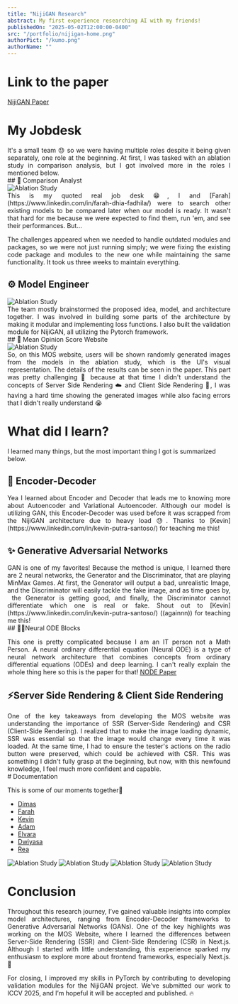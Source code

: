 ```yaml
---
title: "NijiGAN Research"
abstract: My first experience researching AI with my friends!
publishedOn: "2025-05-02T12:00:00-0400"
src: "/portfolio/nijigan-home.png"
authorPict: "/kumo.png"
authorName: ""
---
```


# Link to the paper

[NijiGAN Paper](https://arxiv.org/abs/2412.19455)

# My Jobdesk

<div align="justify">
  It's a small team 😓 so we were having multiple roles despite it being given
  separately, one role at the beginning. At first, I was tasked with an ablation
  study in comparison analysis, but I got involved more in the roles I mentioned
  below.
</div>
## 🔎 Comparison Analyst

<div className="flex justify-center pb-10 pt-10">
  <img
    src="/portfolio/nijigan/ablation-study.png"
    alt="Ablation Study"
    className="w-fit"
  />
</div>

<div align="justify">
  This is my quoted real job desk 😁, I and
  [Farah](https://www.linkedin.com/in/farah-dhia-fadhila/) were to search other
  existing models to be compared later when our model is ready. It wasn't that
  hard for me because we were expected to find them, run 'em, and see their
  performances. But...

The challenges appeared when we needed to handle outdated modules and packages,
so we were not just running simply; we were fixing the existing code package and modules to the new
one while maintaining the same functionality. It took us three weeks to maintain everything.

</div>

## ⚙️ Model Engineer

<div className="flex justify-center pb-10 pt-10">
  <img
    src="/portfolio/nijigan/new-loss-function.jpg"
    alt="Ablation Study"
    className="w-fit"
  />
</div>
<div align="justify">
  The team mostly brainstormed the proposed idea, model, and architecture
  together. I was involved in building some parts of the architecture by making
  it modular and implementing loss functions. I also built the validation module
  for NijiGAN, all utilizing the Pytorch framework.
</div>
## 💯 Mean Opinion Score Website

<div className="flex justify-center pb-10 pt-10">
  <img
    src="/portfolio/nijigan/development-mos.jpg"
    alt="Ablation Study"
    className="w-fit"
  />
</div>
<div align="justify">
  So, on this MOS website, users will be shown randomly generated images from
  the models in the ablation study, which is the UI's visual representation. The
  details of the results can be seen in the paper. This part was pretty
  challenging 💢 because at that time I didn't understand the concepts of Server
  Side Rendering ☁️ and Client Side Rendering 👤, I was having a hard time
  showing the generated images while also facing errors that I didn't really
  understand 😭
</div>

# What did I learn?

I learned many things, but the most important thing I got is summarized below.

## 🤖 Encoder-Decoder

<div align="justify">
  Yea I learned about Encoder and Decoder that leads me to knowing more about
  Autoencoder and Variational Autoencoder. Although our model is utilizing GAN,
  this Encoder-Decoder was used before it was scrapped from the NijiGAN
  architecture due to heavy load 😓. Thanks to
  [Kevin](https://www.linkedin.com/in/kevin-putra-santoso/) for teaching me
  this!
</div>

## ✨ Generative Adversarial Networks

<div align="justify">
  GAN is one of my favorites! Because the method is unique, I learned there are
  2 neural networks, the Generator and the Discriminator, that are playing
  MinMax Games. At first, the Generator will output a bad, unrealistic Image,
  and the Discriminator will easily tackle the fake image, and as time goes by,
   the Generator is getting good, and finally, the Discriminator cannot
  differentiate which one is real or fake. Shout out to
  [Kevin](https://www.linkedin.com/in/kevin-putra-santoso/) ((againnn)) for
  teaching me this!
</div>
## 👩‍🔬Neural ODE Blocks
<div align="justify">

This one is pretty complicated because I am an IT person not a Math Person. A neural ordinary differential equation (Neural ODE) is a type of
neural network architecture that combines concepts from ordinary differential equations
(ODEs) and deep learning. I can't really explain the whole thing here so this is
the paper for that! [NODE Paper](https://arxiv.org/abs/1806.07366)

</div>

## ⚡Server Side Rendering & Client Side Rendering

<div align="justify">
  One of the key takeaways from developing the MOS website was understanding the
  importance of SSR (Server-Side Rendering) and CSR (Client-Side Rendering). I
  realized that to make the image loading dynamic, SSR was essential so that the
  image would change every time it was loaded. At the same time, I had to ensure
  the tester's actions on the radio button were preserved, which could be
  achieved with CSR. This was something I didn't fully grasp at the beginning,
  but now, with this newfound knowledge, I feel much more confident and capable.
</div>
# Documentation

This is some of our moments together💙

- [Dimas](https://www.linkedin.com/in/dimas-prihady-setyawan-47a66821a/)
- [Farah](https://www.linkedin.com/in/farah-dhia-fadhila/)
- [Kevin](https://www.linkedin.com/in/kevin-putra-santoso/)
- [Adam](https://www.linkedin.com/in/adam-haidar-06b5671b4/)
- [Elvara](https://www.linkedin.com/in/mariateresiaelvara/)
- [Dwiyasa](https://www.linkedin.com/in/dwiyasa-nakula/)
- [Rea](https://www.linkedin.com/in/jeany-aurellia/)

<div className="flex flex-col items-center justify-center pb-10 pt-10">
  <img
    src="/portfolio/nijigan/team-photo-1.jpg"
    alt="Ablation Study"
    className="w-fit"
  />
  <img
    src="/portfolio/nijigan/team-photo-2.jpg"
    alt="Ablation Study"
    className="w-fit"
  />
  <img
    src="/portfolio/nijigan/team-photo-3.jpg"
    alt="Ablation Study"
    className="w-fit"
  />
  <img
    src="/portfolio/nijigan/team-photo-4.jpg"
    alt="Ablation Study"
    className="w-fit"
  />
</div>

# Conclusion

<div align="justify">
  Throughout this research journey, I’ve gained valuable insights into complex
  model architectures, ranging from Encoder-Decoder frameworks to Generative
  Adversarial Networks (GANs). One of the key highlights was working on the MOS
  Website, where I learned the differences between Server-Side Rendering (SSR)
  and Client-Side Rendering (CSR) in Next.js. Although I started with little
  understanding, this experience sparked my enthusiasm to explore more about
  frontend frameworks, especially Next.js. 🤍

For closing, I improved my skills in PyTorch by contributing to developing validation modules for the NijiGAN project. We’ve submitted our work to ICCV 2025, and I’m hopeful it will be accepted and published. 🔥

</div>
